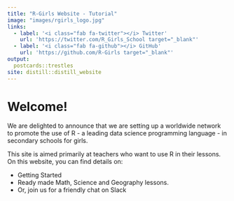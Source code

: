 ```yaml
---
title: "R-Girls Website - Tutorial"
image: "images/rgirls_logo.jpg"
links:
  - label: '<i class="fab fa-twitter"></i> Twitter'
    url: 'https://twitter.com/R_Girls_School target="_blank"'
  - label: '<i class="fab fa-github"></i> GitHub'
    url: 'https://github.com/R-Girls target="_blank"'
output:
  postcards::trestles
site: distill::distill_website
---
```

 
# Welcome!

We are delighted to announce that we are setting up a worldwide network to promote the use of R - a leading data science programming language - in secondary schools for girls.

This site is aimed primarily at teachers who want to use R in their lessons. On this website, you can find details on:

- Getting Started
- Ready made Math, Science and Geography lessons.
- Or, join us for a friendly chat on Slack 
